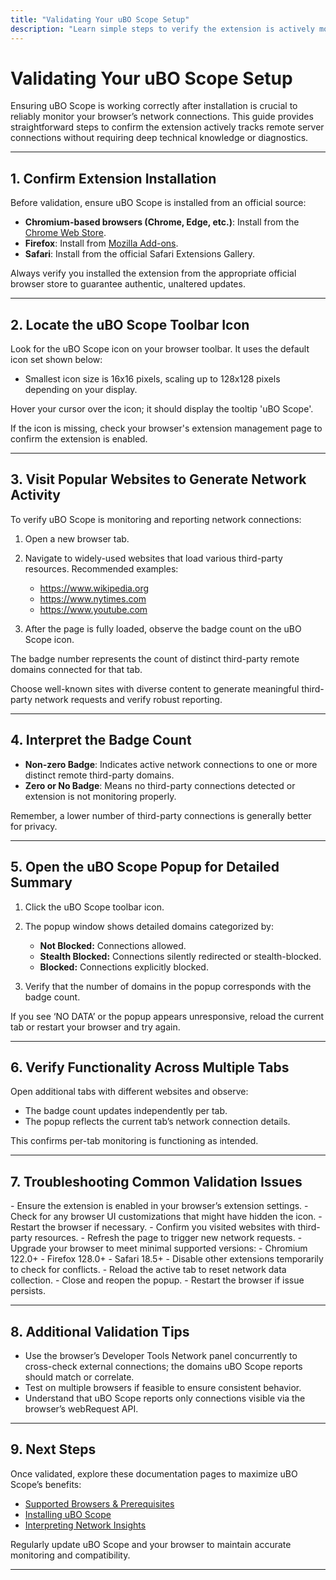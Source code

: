 ```yaml
---
title: "Validating Your uBO Scope Setup"
description: "Learn simple steps to verify the extension is actively monitoring network requests, such as visiting popular websites and observing badge counts. This page ensures you can confirm setup success without relying on technical diagnostics."
---
```


# Validating Your uBO Scope Setup

Ensuring uBO Scope is working correctly after installation is crucial to reliably monitor your browser’s network connections. This guide provides straightforward steps to confirm the extension actively tracks remote server connections without requiring deep technical knowledge or diagnostics.

---

## 1. Confirm Extension Installation

Before validation, ensure uBO Scope is installed from an official source:

- **Chromium-based browsers (Chrome, Edge, etc.)**: Install from the [Chrome Web Store](https://chromewebstore.google.com/detail/ubo-scope/bbdpgcaljkaaigfcomhidmneffjjjfgp).
- **Firefox**: Install from [Mozilla Add-ons](https://addons.mozilla.org/firefox/addon/ubo-scope/).
- **Safari**: Install from the official Safari Extensions Gallery.


<Tip>
Always verify you installed the extension from the appropriate official browser store to guarantee authentic, unaltered updates.
</Tip>

---

## 2. Locate the uBO Scope Toolbar Icon

Look for the uBO Scope icon on your browser toolbar. It uses the default icon set shown below:

- Smallest icon size is 16x16 pixels, scaling up to 128x128 pixels depending on your display.

Hover your cursor over the icon; it should display the tooltip 'uBO Scope'.

<Info>
If the icon is missing, check your browser's extension management page to confirm the extension is enabled.
</Info>

---

## 3. Visit Popular Websites to Generate Network Activity

To verify uBO Scope is monitoring and reporting network connections:

1. Open a new browser tab.
2. Navigate to widely-used websites that load various third-party resources. Recommended examples:
   - https://www.wikipedia.org
   - https://www.nytimes.com
   - https://www.youtube.com

3. After the page is fully loaded, observe the badge count on the uBO Scope icon.

The badge number represents the count of distinct third-party remote domains connected for that tab.

<Tip>
Choose well-known sites with diverse content to generate meaningful third-party network requests and verify robust reporting.
</Tip>

---

## 4. Interpret the Badge Count

- **Non-zero Badge**: Indicates active network connections to one or more distinct remote third-party domains.
- **Zero or No Badge**: Means no third-party connections detected or extension is not monitoring properly.


<Callout>
Remember, a lower number of third-party connections is generally better for privacy.
</Callout>

---

## 5. Open the uBO Scope Popup for Detailed Summary

1. Click the uBO Scope toolbar icon.
2. The popup window shows detailed domains categorized by: 
   - **Not Blocked:** Connections allowed.
   - **Stealth Blocked:** Connections silently redirected or stealth-blocked.
   - **Blocked:** Connections explicitly blocked.

3. Verify that the number of domains in the popup corresponds with the badge count.

<Note>
If you see ‘NO DATA’ or the popup appears unresponsive, reload the current tab or restart your browser and try again.
</Note>

---

## 6. Verify Functionality Across Multiple Tabs

Open additional tabs with different websites and observe:

- The badge count updates independently per tab.
- The popup reflects the current tab’s network connection details.

This confirms per-tab monitoring is functioning as intended.

---

## 7. Troubleshooting Common Validation Issues

<AccordionGroup title="Common Validation Issues and Fixes">
<Accordion title="No Toolbar Icon Visible">
- Ensure the extension is enabled in your browser’s extension settings.
- Check for any browser UI customizations that might have hidden the icon.
- Restart the browser if necessary.
</Accordion>
<Accordion title="Badge Count Remains Empty">
- Confirm you visited websites with third-party resources.
- Refresh the page to trigger new network requests.
- Upgrade your browser to meet minimal supported versions:
  - Chromium 122.0+
  - Firefox 128.0+
  - Safari 18.5+
- Disable other extensions temporarily to check for conflicts.
</Accordion>
<Accordion title="Popup Indicates 'NO DATA'">
- Reload the active tab to reset network data collection.
- Close and reopen the popup.
- Restart the browser if issue persists.
</Accordion>
</AccordionGroup>

---

## 8. Additional Validation Tips

- Use the browser’s Developer Tools Network panel concurrently to cross-check external connections; the domains uBO Scope reports should match or correlate.
- Test on multiple browsers if feasible to ensure consistent behavior.
- Understand that uBO Scope reports only connections visible via the browser’s webRequest API.

---

## 9. Next Steps

Once validated, explore these documentation pages to maximize uBO Scope’s benefits:

- [Supported Browsers & Prerequisites](../installing-ubo-scope/supported-browsers-and-requirements)
- [Installing uBO Scope](../installing-ubo-scope/installation-guides)
- [Interpreting Network Insights](../first-run-setup/understanding-the-popup)


<Tip>
Regularly update uBO Scope and your browser to maintain accurate monitoring and compatibility.
</Tip>

---